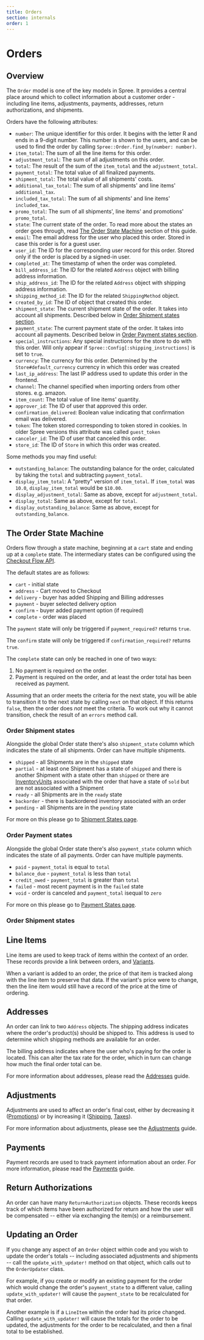 ```yaml
---
title: Orders
section: internals
order: 1
---
```


# Orders

## Overview

The `Order` model is one of the key models in Spree. It provides a central place around which to collect information about a customer order - including line items, adjustments, payments, addresses, return authorizations, and shipments.

Orders have the following attributes:

* `number`: The unique identifier for this order. It begins with the letter R and ends in a 9-digit number. This number is shown to the users, and can be used to find the order by calling `Spree::Order.find_by(number: number)`.
* `item_total`: The sum of all the line items for this order.
* `adjustment_total`: The sum of all adjustments on this order.
* `total`: The result of the sum of the `item_total` and the `adjustment_total`.
* `payment_total`: The total value of all finalized payments.
* `shipment_total`: The total value of all shipments' costs.
* `additional_tax_total`: The sum of all shipments' and line items' `additional_tax`.
* `included_tax_total`: The sum of all shipments' and line items' `included_tax`.
* `promo_total`: The sum of all shipments', line items' and promotions' `promo_total`.
* `state`: The current state of the order. To read more about the states an order goes through, read [The Order State Machine](orders#the-order-state-machine) section of this guide.
* `email`: The email address for the user who placed this order. Stored in case this order is for a guest user.
* `user_id`: The ID for the corresponding user record for this order. Stored only if the order is placed by a signed-in user.
* `completed_at`: The timestamp of when the order was completed.
* `bill_address_id`: The ID for the related `Address` object with billing address information.
* `ship_address_id`: The ID for the related `Address` object with shipping address information.
* `shipping_method_id`: The ID for the related `ShippingMethod` object.
* `created_by_id`: The ID of object that created this order.
* `shipment_state`: The current shipment state of the order. It takes into account all shipments. Described below in [Order Shipment states section](orders#order-shipment-states).
* `payment_state`: The current payment state of the order. It takes into account all payments. Described below in [Order Payment states section](orders#order-payment-states).
* `special_instructions`: Any special instructions for the store to do with this order. Will only appear if `Spree::Config[:shipping_instructions]` is set to `true`.
* `currency`: The currency for this order. Determined by the `Store#default_currency` currency in which this order was created
* `last_ip_address`: The last IP address used to update this order in the frontend.
* `channel`: The channel specified when importing orders from other stores. e.g. amazon.
* `item_count`: The total value of line items' quantity.
* `approver_id`: The ID of user that approved this order.
* `confirmation_delivered`: Boolean value indicating that confirmation email was delivered.
* `token`: The token stored corresponding to token stored in cookies. In older Spree versions this attribute was called `guest_token`
* `canceler_id`: The ID of user that canceled this order.
* `store_id`: The ID of `Store` in which this order was created.

Some methods you may find useful:

* `outstanding_balance`: The outstanding balance for the order, calculated by taking the `total` and subtracting `payment_total`.
* `display_item_total`: A "pretty" version of `item_total`. If `item_total` was `10.0`, `display_item_total` would be `$10.00`.
* `display_adjustment_total`: Same as above, except for `adjustment_total`.
* `display_total`: Same as above, except for `total`.
* `display_outstanding_balance`: Same as above, except for `outstanding_balance`.

## The Order State Machine

Orders flow through a state machine, beginning at a `cart` state and ending up at a `complete` state. The intermediary states can be configured using the [Checkout Flow API](../customization/checkout#the-checkout-flow-dsl).

The default states are as follows:

* `cart` - initial state
* `address` - Cart moved to Checkout
* `delivery` - buyer has added Shipping and Billing addresses
* `payment` - buyer selected delivery option
* `confirm` - buyer added payment option \(if required\)
* `complete` - order was placed

The `payment` state will only be triggered if `payment_required?` returns `true`.

The `confirm` state will only be triggered if `confirmation_required?` returns `true`.

The `complete` state can only be reached in one of two ways:

1. No payment is required on the order.
2. Payment is required on the order, and at least the order total has been received as payment.

Assuming that an order meets the criteria for the next state, you will be able to transition it to the next state by calling `next` on that object. If this returns `false`, then the order does _not_ meet the criteria. To work out why it cannot transition, check the result of an `errors` method call.

### Order Shipment states

Alongside the global Order state there's also `shipment_state` column which indicates the state of all shipments. Order can have multiple shipments.

* `shipped` - all Shipments are in the `shipped` state
* `partial` - at least one Shipment has a state of `shipped` and there is another Shipment with a state other than `shipped` or there are [InventoryUnits](inventory) associated with the order that have a state of `sold` but are not associated with a Shipment
* `ready` - all Shipments are in the `ready` state
* `backorder` - there is backordered inventory associated with an order
* `pending` - all Shipments are in the `pending` state

For more on this please go to [Shipment States page](shipments#overview).

### Order Payment states

Alongside the global Order state there's also `payment_state` column which indicates the state of all payments. Order can have multiple payments.

* `paid` - `payment_total` is equal to `total`
* `balance_due` - `payment_total` is less than `total`
* `credit_owed` - `payment_total` is greater than `total`
* `failed` - most recent payment is in the `failed` state
* `void` - order is canceled and `payment_total` isequal to `zero`

For more on this please go to [Payment States page](payments#overview).

### Order Shipment states

## Line Items

Line items are used to keep track of items within the context of an order. These records provide a link between orders, and [Variants](products#variants).

When a variant is added to an order, the price of that item is tracked along with the line item to preserve that data. If the variant's price were to change, then the line item would still have a record of the price at the time of ordering.

## Addresses

An order can link to two `Address` objects. The shipping address indicates where the order's product\(s\) should be shipped to. This address is used to determine which shipping methods are available for an order.

The billing address indicates where the user who's paying for the order is located. This can alter the tax rate for the order, which in turn can change how much the final order total can be.

For more information about addresses, please read the [Addresses](addresses) guide.

## Adjustments

Adjustments are used to affect an order's final cost, either by decreasing it \([Promotions](promotions)\) or by increasing it \([Shipping](shipments), [Taxes](taxation)\).

For more information about adjustments, please see the [Adjustments](adjustments) guide.

## Payments

Payment records are used to track payment information about an order. For more information, please read the [Payments](payments) guide.

## Return Authorizations

An order can have many `ReturnAuthorization` objects. These records keeps track of which items have been authorized for return and how the user will be compensated -- either via exchanging the item\(s\) or a reimbursement.

## Updating an Order

If you change any aspect of an `Order` object within code and you wish to update the order's totals -- including associated adjustments and shipments -- call the `update_with_updater!` method on that object, which calls out to the `OrderUpdater` class.

For example, if you create or modify an existing payment for the order which would change the order's `payment_state` to a different value, calling `update_with_updater!` will cause the `payment_state` to be recalculated for that order.

Another example is if a `LineItem` within the order had its price changed. Calling `update_with_updater!` will cause the totals for the order to be updated, the adjustments for the order to be recalculated, and then a final total to be established.


